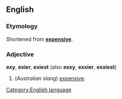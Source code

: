 ==English==
[[Category:English language]]
===Etymology===
Shortened from '''[[expensive]]'''.

===Adjective===
'''exy''', '''exier''', '''exiest''' (also '''exxy''', '''exxier''', '''exxiest''')
#(''Australian slang'') [[Expensive|expensive]].